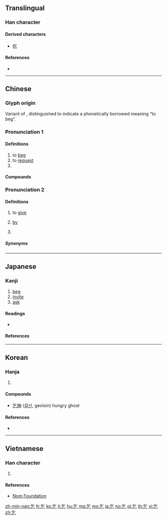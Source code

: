 {{character info/new}}
==Translingual==

===Han character===
{{Han char|rn=5|rad=乙|as=02|sn=3|four=80717|canj=ON|ids=⿱𠂉乙}}

====Derived characters====
* [[吃]]

====References====
* {{Han ref|kx=0084.030|dkj=00170|dj=0170.030|hdz=10050.070|uh=4E5E|ud=20062|bh=A45E|bd=42078}}

----

==Chinese==

===Glyph origin===
{{Han etyl}}
Variant of {{och-l|气}}, distinguished to indicate a phonetically borrowed meaning “to beg”.

===Pronunciation 1===
{{zh-forms|alt=气}}
{{zh-pron
|m=qǐ
|c=hat1
|h=pfs=khiet/n:khié
|md=ké̤ṳk
|mn=khit
|mn-t=keg4/kêg4/kig4
|w=4qiq
|mc=1
|oc=y,2
|ma=y
|cat=v,pn
}}

====Definitions====
{{zh-hanzi}}

# to [[beg]]
# to [[request]]
# {{surname|lang=zh}}

====Compounds====
{{zh-der|乞鞠|乞化|乞留乞良|乞婆|乞伏|乞免|乞火|乞留惡濫|乞降|乞鄰|乞閒|乞窮儉相|乞骸|乞憐|乞貸|向火乞兒|乞食飯牛|乞請|乞援|乞哀告憐|乞養|乞假|乞盟|乞靈|乞討|乞留玎琅|乞拉朋吉|乞巧|乞漿得酒|乞期|乞身|乞丐|乞人|伏乞|乞憐搖尾|乞命|寒乞|容乞|乞食|千乞|乞求|乞休|乞懇|乞留曲律|乞頭|乞乞縮縮|乞活|乞骸骨|乞師|死乞白賴|啟乞|搖尾乞憐|求乞|窮腮乞臉|討乞|行乞}}

===Pronunciation 2===
{{zh-forms|alt=气,去-Hokkien}}
{{zh-pron
|m=qì
|c=hei3
|h=
|md=ké̤ṳk
|mn=khih
|mn-t=keh4
|w=
|dial=n
|mc=2
|oc=n,1
|ma=y
|cat=v,md:prep,mn:prep,pn
}}

====Definitions====
{{zh-hanzi}}

# {{lb|zh|Min Dong|Teochew}} to [[give]]
# {{lb|zh|Min Dong|;|Xiamen|Quanzhou|Zhangzhou|Teochew|_|Min Nan}} [[by]]
# {{lb|zh|Min Dong|;|Xiamen|Quanzhou|Zhangzhou|Teochew|_|Min Nan}} {{n-g|Used before a verb to indicate [[passive voice]].}}

=====Synonyms=====
{{zh-dial|給}}
{{zh-dial|被}}

----

==Japanese==

===Kanji===
{{ja-kanji|grade=c|rs=乙02}}

# [[beg]]
# [[invite]]
# [[ask]]

====Readings====
* {{ja-readings|goon={{non-joyo-reading}} [[こつ]] (kotsu), {{non-joyo-reading}} [[こち]] (kochi)|kanon={{non-joyo-reading}} [[きつ]] (kitsu)|on=(non-Jōyō reading) [[き]] (ki), {{non-joyo-reading}} [[きけ]] (kike)|kun=[[こう]] (kou), [[こい]] (koi)}}

====References====
{{ja-kref
|jis=3870
|ku=2480
|shift=8CEE
|euc=B8F0
|freq=2478
|nelson=262
|newnelson=59
|halpern=1961
|kld=''not listed''
|heisig=462
|tuttle=0a3.4
}}

----

==Korean==

===Hanja===
{{ko-hanja|hangeul=걸|mr=kŏl|eumhun=[[빌다|빌]]|ehrv=bil|ehmr=pil|ehy=}}

# {{defn|lang=ko|sort=乙02}}

====Compounds====
* [[乞神]] ([[걸신]], geolsin) hungry ghost

====References====
* {{Hanja ref|nav=7925}}

----

==Vietnamese==

===Han character===
{{vi-readings|rs=乙02|hanviet=[[khất]], [[khắt]], [[gật]]}}

# {{defn|vi|sort=乙02}}

====References====
* [http://nomfoundation.org/common/nom_details.php?codepoint=4e5e Nom Foundation]

[[zh-min-nan:乞]]
[[fr:乞]]
[[ko:乞]]
[[li:乞]]
[[hu:乞]]
[[mg:乞]]
[[ms:乞]]
[[ja:乞]]
[[no:乞]]
[[pl:乞]]
[[th:乞]]
[[vi:乞]]
[[zh:乞]]